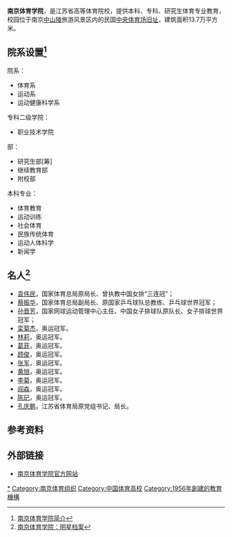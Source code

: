 {{高校
| name = 南京体育学院
| SealImage = [[File:Former_Central_Stadium_in_Nanjing_2011-12.JPG|250px]]
| logo =
| motto =
| rector =[[张雄|张雄]]
| type = 公立
| established = 1956年8月
| location = [[中华人民共和国|中华人民共和国]][[江苏省|江苏省]][[南京市|南京市]]
| students = 2996
| staff = 185
| campus =
| address = [[玄武区|玄武区]]灵谷寺路8号
| telephone =025-84755114
| area = 640余亩
| sports =
| website = http://www.nipes.cn
}}
'''南京体育学院'''，是江苏省高等体育院校，提供本科、专科、研究生体育专业教育，校园位于南京[[中山陵|中山陵]]旅游风景区内的民国[[中央体育场旧址|中央体育场旧址]]，建筑面积13.7万平方米。

== 院系设置<ref>[http://www.nipes.cn/default.php?mod=article&do=detail&tid=3743 南京体育学院简介]{{dead link|date=2017年11月 |bot=InternetArchiveBot |fix-attempted=yes }}</ref> ==
院系：
*体育系
*运动系
*运动健康科学系
专科二级学院：
*职业技术学院
部：
*研究生部[筹]
*继续教育部
*附校部
本科专业：
*体育教育
*运动训练
*社会体育
*民族传统体育
*运动人体科学
*新闻学

== 名人<ref>[http://www.nipes.cn/default.php?mod=article&settype=0&fid=1357&s1526630_start=40 南京体育学院：明星档案]{{dead link|date=2017年11月 |bot=InternetArchiveBot |fix-attempted=yes }}</ref> ==
*[[袁伟民|袁伟民]]，国家体育总局原局长、曾执教中国女排“三连冠”；
*[[蔡振华|蔡振华]]，国家体育总局副局长、原国家乒乓球队总教练、乒乓球世界冠军；
*[[孙晋芳|孙晋芳]]，国家网球运动管理中心主任、中国女子排球队原队长、女子排球世界冠军；
*[[栾菊杰|栾菊杰]]，奥运冠军。
*[[林莉_(游泳運動員)|林莉]]，奥运冠军。
*[[葛菲|葛菲]]，奥运冠军。
*[[顾俊|顾俊]]，奥运冠军。
*[[张军_(羽毛球运动员)|张军]]，奥运冠军。
*[[黄旭|黄旭]]，奥运冠军。
*[[李菊|李菊]]，奥运冠军。
*[[阎森|阎森]]，奥运冠军。
*[[陈玘|陈玘]]，奥运冠军。
*[[孔庆鹏|孔庆鹏]]，江苏省体育局原党组书记、局长。

== 参考资料 ==
{{Reflist}}

== 外部链接 ==
* [http://www.nipes.cn 南京体育学院官方网站] {{Wayback|url=http://www.nipes.cn/ |date=20201124002419 }}

{{Univ-stub}}

{{江苏高等院校|nocat}}
[[Category:南京体育学院|*]]
[[Category:南京体育组织|Category:南京体育组织]]
[[Category:中国体育高校|Category:中国体育高校]]
[[Category:1956年創建的教育機構|Category:1956年創建的教育機構]]